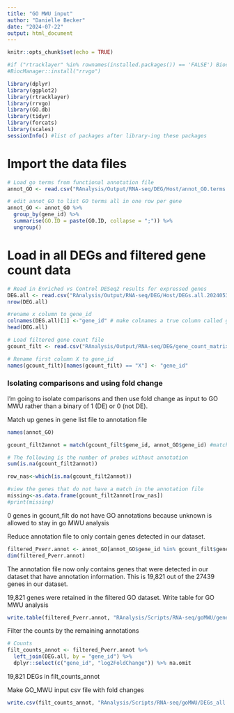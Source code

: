 ```yaml
---
title: "GO MWU input"
author: "Danielle Becker"
date: "2024-07-22"
output: html_document
---
```


```r
knitr::opts_chunk$set(echo = TRUE)
```

```r
#if ("rtracklayer" %in% rownames(installed.packages()) == 'FALSE') BiocManager::install("rtracklayer")
#BiocManager::install("rrvgo")

library(dplyr)
library(ggplot2)
library(rtracklayer)
library(rrvgo)
library(GO.db)
library(tidyr)
library(forcats)
library(scales)
sessionInfo() #list of packages after library-ing these packages
```


# Import the data files 
```r
# Load go terms from functional annotation file
annot_GO <- read.csv("RAnalysis/Output/RNA-seq/DEG/Host/annot_GO.terms.host.csv")[-1]

# edit annot_GO to list GO terms all in one row per gene
annot_GO <- annot_GO %>%
  group_by(gene_id) %>%
  summarise(GO.ID = paste(GO.ID, collapse = ";")) %>%
  ungroup()

```

# Load in all DEGs and filtered gene count data
```r
# Read in Enriched vs Control DESeq2 results for expressed genes 
DEG.all <- read.csv("RAnalysis/Output/RNA-seq/DEG/Host/DEGs.all.20240530.csv")
nrow(DEG.all)

#rename x column to gene_id
colnames(DEG.all)[1] <-"gene_id" # make colnames a true column called gene_id
head(DEG.all)

# Load filtered gene count file
gcount_filt <- read.csv("RAnalysis/Output/RNA-seq/DEG/gene_count_matrix_filtered.csv")

# Rename first column X to gene_id
names(gcount_filt)[names(gcount_filt) == "X"] <- "gene_id"

```

### Isolating comparisons and using fold change 

I'm going to isolate comparisons and then use fold change as input to GO MWU rather than a binary of 1 (DE) or 0 (not DE). 

Match up genes in gene list file to annotation file
```r
names(annot_GO)

gcount_filt2annot = match(gcount_filt$gene_id, annot_GO$gene_id) #match genes in gcount_filt to annot_GO

# The following is the number of probes without annotation 
sum(is.na(gcount_filt2annot))

row_nas<-which(is.na(gcount_filt2annot))

#view the genes that do not have a match in the annotation file
missing<-as.data.frame(gcount_filt2annot[row_nas])
#print(missing)
```
0 genes in gcount_filt do not have GO annotations because unknown is allowed to stay in go MWU analysis

Reduce annotation file to only contain genes detected in our dataset.  
```r
filtered_Pverr.annot <- annot_GO[annot_GO$gene_id %in% gcount_filt$gene_id, ]
dim(filtered_Pverr.annot)

```

The annotation file now only contains genes that were detected in our dataset that have annotation information. This is 19,821 out of the 27439 genes in our dataset. 

19,821 genes were retained in the filtered GO dataset. Write table for GO MWU analysis 
```r
write.table(filtered_Pverr.annot, "RAnalysis/Scripts/RNA-seq/goMWU/gene_to_go_DB.tab",row.names = FALSE, sep = "\t", quote = FALSE)
```

Filter the counts by the remaining annotations 
```r
# Counts 
filt_counts_annot <- filtered_Pverr.annot %>%
  left_join(DEG.all, by = "gene_id") %>%
  dplyr::select(c("gene_id", "log2FoldChange")) %>% na.omit
```
19,821 DEGs in filt_counts_annot

Make GO_MWU input csv file with fold changes 
```r
write.csv(filt_counts_annot, "RAnalysis/Scripts/RNA-seq/goMWU/DEGs_all.csv", row.names = FALSE, quote = FALSE)
```


